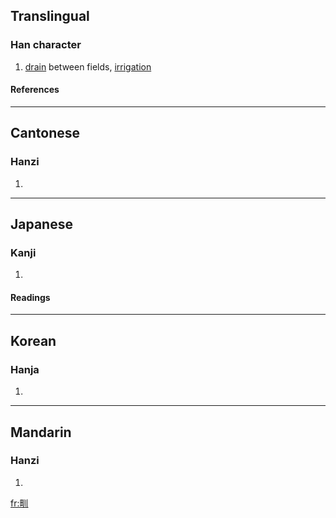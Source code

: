 ==Translingual==
===Han character===
{{Han char|rn=102|rad=田|as=03|sn=8|four=6200<sub>0</sub>|canj=田中中中 (WLLL)}}
# [[drain]] between fields, [[irrigation]]
====References====
{{Han ref|kx=0759.090|dkj=21740|dj=1169.090|hdz=42530.110|uh=753D|ud=30013|bh=AAB6|bd=43702}}

----
==Cantonese==
===Hanzi===
{{yue-hanzi|jyut=|y=jan3}}
# {{defn|Cantonese}}

----
==Japanese==
===Kanji===
{{ja-kanji|grade=|rs=田03}}
# {{defn|Japanese}} 
====Readings====
{{ja-readings|on=[[けん]] (ken), [[けい]] (kei), [[きょう]] (kyō)|kun=[[みぞ]] (mizo)}}

----
==Korean==
===Hanja===
{{ko-hanja|hangeul=[[견]]|eumhun=|rv=gyeon|mr=kyŏn|y=kyen}}
# {{defn|Korean}}

----
==Mandarin==
===Hanzi===
{{cmn-hanzi|pin=[[quǎn]] (quan3)|wg=ch'üan<sup>3</sup>}}
# {{defn|Mandarin}}

[[fr:甽]]